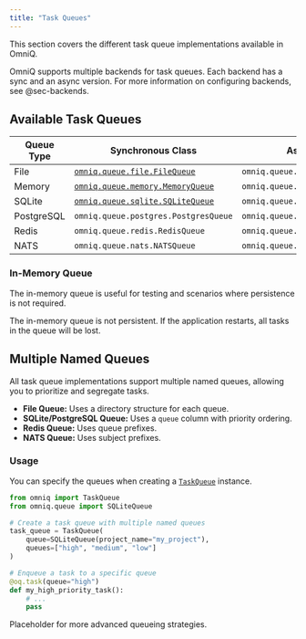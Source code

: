 ```yaml
---
title: "Task Queues"
---
```


This section covers the different task queue implementations available in OmniQ.

OmniQ supports multiple backends for task queues. Each backend has a sync and an async version. For more information on configuring backends, see @sec-backends.

## Available Task Queues

| Queue Type | Synchronous Class | Asynchronous Class |
|---|---|---|
| File | [`omniq.queue.file.FileQueue`](src/omniq/queue/base.py:1) | `omniq.queue.file.AsyncFileQueue` |
| Memory | [`omniq.queue.memory.MemoryQueue`](src/omniq/queue/base.py:1) | `omniq.queue.memory.AsyncMemoryQueue` |
| SQLite | [`omniq.queue.sqlite.SQLiteQueue`](src/omniq/queue/sqlite.py:1) | `omniq.queue.sqlite.AsyncSQLiteQueue` |
| PostgreSQL | `omniq.queue.postgres.PostgresQueue` | `omniq.queue.postgres.AsyncPostgresQueue` |
| Redis | `omniq.queue.redis.RedisQueue` | `omniq.queue.redis.AsyncRedisQueue` |
| NATS | `omniq.queue.nats.NATSQueue` | `omniq.queue.nats.AsyncNATSQueue` |

### In-Memory Queue

The in-memory queue is useful for testing and scenarios where persistence is not required.

::: {.callout-warning}
The in-memory queue is not persistent. If the application restarts, all tasks in the queue will be lost.
:::

## Multiple Named Queues

All task queue implementations support multiple named queues, allowing you to prioritize and segregate tasks.

-   **File Queue:** Uses a directory structure for each queue.
-   **SQLite/PostgreSQL Queue:** Uses a `queue` column with priority ordering.
-   **Redis Queue:** Uses queue prefixes.
-   **NATS Queue:** Uses subject prefixes.

### Usage

You can specify the queues when creating a [`TaskQueue`](src/omniq/queue/base.py:1) instance.

```python
from omniq import TaskQueue
from omniq.queue import SQLiteQueue

# Create a task queue with multiple named queues
task_queue = TaskQueue(
    queue=SQLiteQueue(project_name="my_project"),
    queues=["high", "medium", "low"]
)

# Enqueue a task to a specific queue
@oq.task(queue="high")
def my_high_priority_task():
    # ...
    pass
```

Placeholder for more advanced queueing strategies.